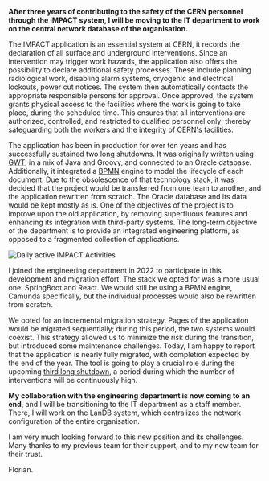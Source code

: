 **After three years of contributing to the safety of the CERN personnel through the IMPACT system, I will be moving to the IT department to work on the central network database of the organisation.**

The IMPACT application is an essential system at CERN, it records the declaration of all surface and underground interventions. Since an intervention may trigger work hazards, the application also offers the possibility to declare additional safety processes. These include planning radiological work, disabling alarm systems, cryogenic and electrical lockouts, power cut notices. The system then automatically contacts the appropriate responsible persons for approval. Once approved, the system grants physical access to the facilities where the work is going to take place, during the scheduled time. This ensures that all interventions are authorized, controlled, and restricted to qualified personnel only; thereby safeguarding both the workers and the integrity of CERN's facilities.

The application has been in production for over ten years and has successfully sustained two long shutdowns. It was originally written using [GWT](https://www.gwtproject.org/), in a mix of Java and Groovy, and connected to an Oracle database. Additionally, it integrated a [BPMN](https://en.wikipedia.org/wiki/Business_Process_Model_and_Notation) engine to model the lifecycle of each document.
Due to the obsolescence of that technology stack, it was decided that the project would be transferred from one team to another, and the application rewritten from scratch. The Oracle database and its data would be kept mostly as is. One of the objectives of the project is to improve upon the old application, by removing superfluous features and enhancing its integration with third-party systems. The long-term objective of the department is to provide an integrated engineering platform, as opposed to a fragmented collection of applications.

![Daily active IMPACT Activities](/articles/cern/THPB035_active-activities.svg)

I joined the engineering department in 2022 to participate in this development and migration effort. The stack we opted for was a more usual one: SpringBoot and React. We would still be using a BPMN engine, Camunda specifically, but the individual processes would also be rewritten from scratch.


We opted for an incremental migration strategy. Pages of the application would be migrated sequentially; during this period, the two systems would coexist. This strategy allowed us to minimize the risk during the transition, but introduced some maintenance challenges.
Today, I am happy to report that the application is nearly fully migrated, with completion expected by the end of the year. The tool is going to play a crucial role during the upcoming [third long shutdown](https://home.cern/news/news/accelerators/new-schedule-cerns-accelerators), a period during which the number of interventions will be continuously high.

**My collaboration with the engineering department is now coming to an end**, and I will be transitioning to the IT department as a staff member.
There, I will work on the LanDB system, which centralizes the network configuration of the entire organisation.

I am very much looking forward to this new position and its challenges. Many thanks to my previous team for their support, and to my new team for their trust.

Florian.
